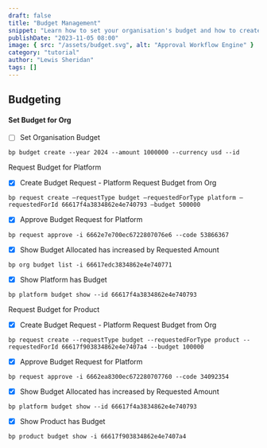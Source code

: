 ```yaml
---
draft: false
title: "Budget Management"
snippet: "Learn how to set your organisation's budget and how to create budget requests for platform and products. "
publishDate: "2023-11-05 08:00"
image: { src: "/assets/budget.svg", alt: "Approval Workflow Engine" }
category: "tutorial"
author: "Lewis Sheridan"
tags: []
---
```



## Budgeting

#### Set Budget for Org

- [ ] Set Organisation Budget

```
bp budget create --year 2024 --amount 1000000 --currency usd --id
```

Request Budget for Platform

- [x] Create Budget Request - Platform Request Budget from Org

```
bp request create —requestType budget —requestedForType platform —requestedForId 66617f4a3834862e4e740793 —budget 500000
```

- [x] Approve Budget Request for Platform

```
bp request approve -i 6662e7e700ec6722807076e6 --code 53866367
```

- [x] Show Budget Allocated has increased by Requested Amount

```
bp org budget list -i 66617edc3834862e4e740771
```

- [x] Show Platform has Budget

```
bp platform budget show --id 66617f4a3834862e4e740793
```

Request Budget for Product

- [x] Create Budget Request - Platform Request Budget from Org

```
bp request create --requestType budget --requestedForType product --requestedForId 66617f903834862e4e7407a4 --budget 100000
```

- [x] Approve Budget Request for Platform

```
bp request approve -i 6662ea8300ec672280707760 --code 34092354
```

- [x] Show Budget Allocated has increased by Requested Amount

```
bp platform budget show --id 66617f4a3834862e4e740793
```

- [x] Show Product has Budget

```
bp product budget show -i 66617f903834862e4e7407a4
```
